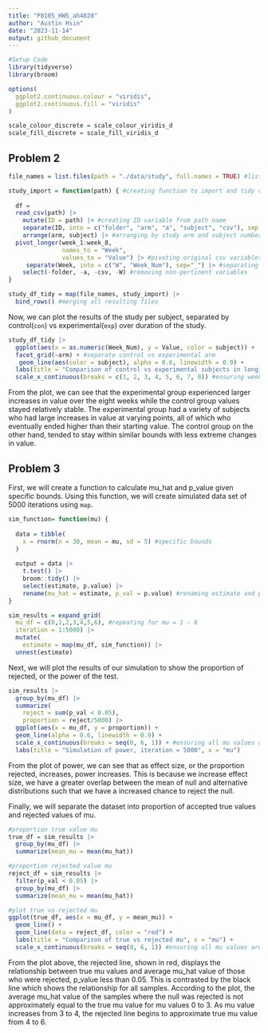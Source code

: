 ```yaml
---
title: "P8105_HW5_ah4028"
author: "Austin Hsin"
date: "2023-11-14"
output: github_document
---
```


```r
#Setup Code
library(tidyverse)
library(broom)

options(
  ggplot2.continuous.colour = "viridis",
  ggplot2.continuous.fill = "viridis"
)

scale_colour_discrete = scale_colour_viridis_d
scale_fill_discrete = scale_fill_viridis_d
```

## Problem 2

```r
file_names = list.files(path = "./data/study", full.names = TRUE) #list of all csv file names

study_import = function(path) { #creating function to import and tidy csv files
  
  df =
  read_csv(path) |>
    mutate(ID = path) |> #creating ID variable from path name
    separate(ID, into = c("folder", "arm", "a", "subject", "csv"), sep = c(13, 16, 17, 19)) |> #separating ID into relevant sections
    arrange(arm, subject) |> #arranging by study arm and subject number
  pivot_longer(week_1:week_8,
               names_to = "Week",
               values_to = "Value") |> #pivoting original csv variables into `Week` and `Value`
     separate(Week, into = c("W", "Week_Num"), sep="_") |> #separating `Week` to obtain week number
    select(-folder, -a, -csv, -W) #removing non-pertinent variables
}

study_df_tidy = map(file_names, study_import) |>
  bind_rows() #merging all resulting files
```

Now, we can plot the results of the study per subject, separated by control(`con`) vs experimental(`exp`) over duration of the study.

```r
study_df_tidy |> 
  ggplot(aes(x = as.numeric(Week_Num), y = Value, color = subject)) +
  facet_grid(~arm) + #separate control vs experimental arm
   geom_line(aes(color = subject), alpha = 0.6, linewidth = 0.9) +
  labs(title = "Comparison of control vs experimental subjects in longitudinal study", x = "Week") + #title and x axis label
  scale_x_continuous(breaks = c(1, 2, 3, 4, 5, 6, 7, 8)) #ensuring week 1 through 8
```

From the plot, we can see that the experimental group experienced larger increases in value over the eight weeks while the control group values stayed relatively stable. The experimental group had a variety of subjects who had large increases in value at varying points, all of which who eventually ended higher than their starting value. The control group on the other hand, tended to stay within similar bounds with less extreme changes in value.

## Problem 3

First, we will create a function to calculate mu_hat and p_value given specific bounds. Using this function, we will create simulated data set of 5000 iterations using `map`.

```r
sim_function= function(mu) {
  
  data = tibble(
    x = rnorm(n = 30, mean = mu, sd = 5) #specific bounds
  )
  
  output = data |> 
    t.test() |> 
    broom::tidy() |>
    select(estimate, p.value) |>
    rename(mu_hat = estimate, p_val = p.value) #renaming estimate and p.value from t.test
}

sim_results = expand_grid(
  mu_df = c(0,1,2,3,4,5,6), #repeating for mu = 1 - 6
  iteration = 1:5000) |> 
  mutate(
    estimate = map(mu_df, sim_function)) |>
  unnest(estimate) 
```

Next, we will plot the results of our simulation to show the proportion of rejected, or the power of the test. 

```r
sim_results |>
  group_by(mu_df) |>
  summarize(
    reject = sum(p_val < 0.05),
    proportion = reject/5000) |>
  ggplot(aes(x = mu_df, y = proportion)) + 
  geom_line(alpha = 0.6, linewidth = 0.9) + 
  scale_x_continuous(breaks = seq(0, 6, 1)) + #ensuring all mu values are shown
  labs(title = "Simulation of power, iteration = 5000", x = "mu")
```

From the plot of power, we can see that as effect size, or the proportion rejected, increases, power increases. This is because we increase effect size, we have a greater overlap between the mean of null and alternative distributions such that we have a increased chance to reject the null.

Finally, we will separate the dataset into proportion of accepted true values and rejected values of mu.

```r
#proportion true value mu
true_df = sim_results |>
  group_by(mu_df) |>
  summarize(mean_mu = mean(mu_hat))

#proportion rejected value mu
reject_df = sim_results |>
  filter(p_val < 0.05) |>
  group_by(mu_df) |>
  summarize(mean_mu = mean(mu_hat))

#plot true vs rejected mu
ggplot(true_df, aes(x = mu_df, y = mean_mu)) +
  geom_line() +
  geom_line(data = reject_df, color = "red") +
  labs(title = "Comparison of true vs rejected mu", x = "mu") +
  scale_x_continuous(breaks = seq(0, 6, 1)) #ensuring all mu values are shown
```

From the plot above, the rejected line, shown in red, displays the relationship between true mu values and average mu_hat value of those who were rejected, p_value less than 0.05. This is contrasted by the black line which shows the relationship for all samples. 
According to the plot, the average mu_hat value of the samples where the null was rejected is not approximately equal to the true mu value for mu values 0 to 3. As mu value increases from 3 to 4, the rejected line begins to approximate true mu value from 4 to 6.


